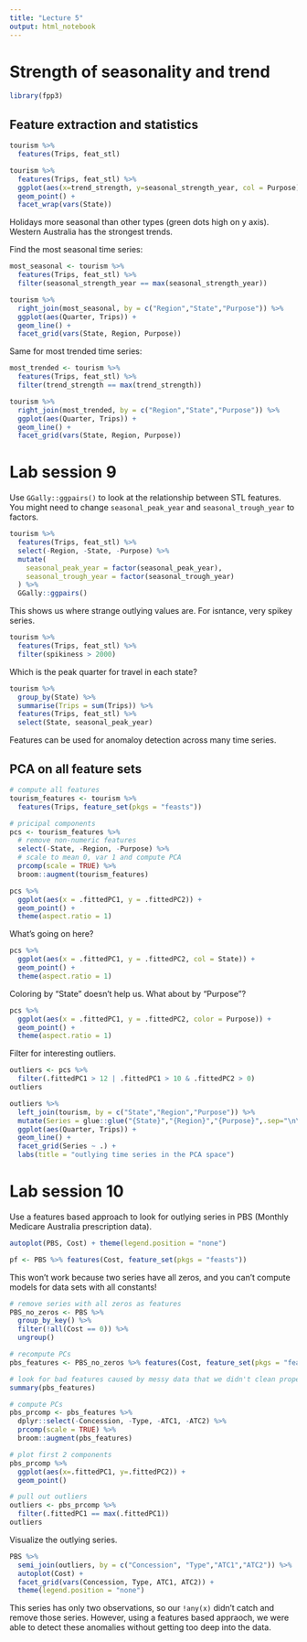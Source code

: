 ```yaml
---
title: "Lecture 5"
output: html_notebook
---
```


# Strength of seasonality and trend

```r
library(fpp3)
```

## Feature extraction and statistics

```r
tourism %>% 
  features(Trips, feat_stl)
```

```r
tourism %>% 
  features(Trips, feat_stl) %>% 
  ggplot(aes(x=trend_strength, y=seasonal_strength_year, col = Purpose)) +
  geom_point() +
  facet_wrap(vars(State))
```

Holidays more seasonal than other types (green dots high on y axis). Western Australia has the strongest trends. 

Find the most seasonal time series:

```r
most_seasonal <- tourism %>% 
  features(Trips, feat_stl) %>% 
  filter(seasonal_strength_year == max(seasonal_strength_year))
```

```r
tourism %>% 
  right_join(most_seasonal, by = c("Region","State","Purpose")) %>% 
  ggplot(aes(Quarter, Trips)) + 
  geom_line() +
  facet_grid(vars(State, Region, Purpose))
```

Same for most trended time series:
```r
most_trended <- tourism %>% 
  features(Trips, feat_stl) %>% 
  filter(trend_strength == max(trend_strength))

tourism %>% 
  right_join(most_trended, by = c("Region","State","Purpose")) %>% 
  ggplot(aes(Quarter, Trips)) + 
  geom_line() +
  facet_grid(vars(State, Region, Purpose))
```

# Lab session 9

Use `GGally::ggpairs()` to look at the relationship between STL features. You might need to change `seasonal_peak_year` and `seasonal_trough_year` to factors.

```r
tourism %>% 
  features(Trips, feat_stl) %>% 
  select(-Region, -State, -Purpose) %>% 
  mutate(
    seasonal_peak_year = factor(seasonal_peak_year),
    seasonal_trough_year = factor(seasonal_trough_year)
  ) %>% 
  GGally::ggpairs()
```

This shows us where strange outlying values are. For isntance, very spikey series.
```r
tourism %>% 
  features(Trips, feat_stl) %>% 
  filter(spikiness > 2000)
```

Which is the peak quarter for travel in each state?
```r
tourism %>% 
  group_by(State) %>% 
  summarise(Trips = sum(Trips)) %>% 
  features(Trips, feat_stl) %>% 
  select(State, seasonal_peak_year)
```

Features can be used for anomaloy detection across many time series.

## PCA on all feature sets

```r
# compute all features
tourism_features <- tourism %>% 
  features(Trips, feature_set(pkgs = "feasts"))

# pricipal components 
pcs <- tourism_features %>% 
  # remove non-numeric features
  select(-State, -Region, -Purpose) %>% 
  # scale to mean 0, var 1 and compute PCA
  prcomp(scale = TRUE) %>% 
  broom::augment(tourism_features)
```

```r
pcs %>% 
  ggplot(aes(x = .fittedPC1, y = .fittedPC2)) +
  geom_point() +
  theme(aspect.ratio = 1)
```

What's going on here?
```r
pcs %>% 
  ggplot(aes(x = .fittedPC1, y = .fittedPC2, col = State)) +
  geom_point() +
  theme(aspect.ratio = 1)
```

Coloring by "State" doesn't help us. What about by "Purpose"?

```r
pcs %>% 
  ggplot(aes(x = .fittedPC1, y = .fittedPC2, color = Purpose)) +
  geom_point() +
  theme(aspect.ratio = 1)
```

Filter for interesting outliers.
```r
outliers <- pcs %>% 
  filter(.fittedPC1 > 12 | .fittedPC1 > 10 & .fittedPC2 > 0)
outliers

outliers %>% 
  left_join(tourism, by = c("State","Region","Purpose")) %>% 
  mutate(Series = glue::glue("{State}","{Region}","{Purpose}",.sep="\n\n")) %>% 
  ggplot(aes(Quarter, Trips)) +
  geom_line() +
  facet_grid(Series ~ .) +
  labs(title = "outlying time series in the PCA space")
```


# Lab session 10

Use a features based approach to look for outlying series in PBS (Monthly Medicare Australia prescription data).

```r
autoplot(PBS, Cost) + theme(legend.position = "none")

pf <- PBS %>% features(Cost, feature_set(pkgs = "feasts"))
```

This won't work because two series have all zeros, and you can't compute models for data sets with all constants!
```r
# remove series with all zeros as features
PBS_no_zeros <- PBS %>% 
  group_by_key() %>% 
  filter(!all(Cost == 0)) %>% 
  ungroup()

# recompute PCs
pbs_features <- PBS_no_zeros %>% features(Cost, feature_set(pkgs = "feasts"))

# look for bad features caused by messy data that we didn't clean properly
summary(pbs_features)
```

```r
# compute PCs
pbs_prcomp <- pbs_features %>% 
  dplyr::select(-Concession, -Type, -ATC1, -ATC2) %>% 
  prcomp(scale = TRUE) %>% 
  broom::augment(pbs_features)

# plot first 2 components
pbs_prcomp %>% 
  ggplot(aes(x=.fittedPC1, y=.fittedPC2)) +
  geom_point()

# pull out outliers
outliers <- pbs_prcomp %>% 
  filter(.fittedPC1 == max(.fittedPC1))
outliers
```

Visualize the outlying series.
```r
PBS %>% 
  semi_join(outliers, by = c("Concession", "Type","ATC1","ATC2")) %>% 
  autoplot(Cost) +
  facet_grid(vars(Concession, Type, ATC1, ATC2)) +
  theme(legend.position = "none")
```

This series has only two observations, so our `!any(x)` didn't catch and remove those series. However, using a features based appraoch, we were able to detect these anomalies without getting too deep into the data.



